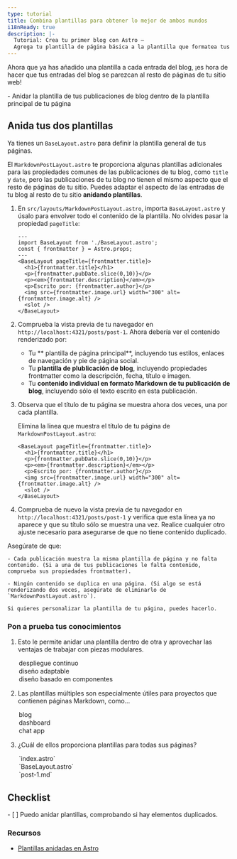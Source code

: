 ```yaml
---
type: tutorial
title: Combina plantillas para obtener lo mejor de ambos mundos
i18nReady: true
description: |-
  Tutorial: Crea tu primer blog con Astro —
  Agrega tu plantilla de página básica a la plantilla que formatea tus publicaciones de blog.
---
```




Ahora que ya has añadido una plantilla a cada entrada del blog, ¡es hora de hacer que tus entradas del blog se parezcan al resto de páginas de tu sitio web!

<PreCheck>
  - Anidar la plantilla de tus publicaciones de blog dentro de la plantilla principal de tu página
</PreCheck>

## Anida tus dos plantillas

Ya tienes un `BaseLayout.astro` para definir la plantilla general de tus páginas. 

El `MarkdownPostLayout.astro` te proporciona algunas plantillas adicionales para las propiedades comunes de las publicaciones de tu blog, como `title` y `date`, pero las publicaciones de tu blog no tienen el mismo aspecto que el resto de páginas de tu sitio. Puedes adaptar el aspecto de las entradas de tu blog al resto de tu sitio **anidando plantillas**.


1. En `src/layouts/MarkdownPostLayout.astro`, importa `BaseLayout.astro` y úsalo para envolver todo el contenido de la plantilla. No olvides pasar la propiedad `pageTitle`:

    ```astro title="src/layouts/MarkdownPostLayout.astro" ins={2,5,12}
    ---
    import BaseLayout from './BaseLayout.astro';
    const { frontmatter } = Astro.props;
    ---
    <BaseLayout pageTitle={frontmatter.title}>
      <h1>{frontmatter.title}</h1>
      <p>{frontmatter.pubDate.slice(0,10)}</p>
      <p><em>{frontmatter.description}</em></p>
      <p>Escrito por: {frontmatter.author}</p>
      <img src={frontmatter.image.url} width="300" alt={frontmatter.image.alt} />
      <slot />
    </BaseLayout>
    ```

2. Comprueba la vista previa de tu navegador en `http://localhost:4321/posts/post-1`. Ahora debería ver el contenido renderizado por:

    - Tu ** plantilla de página principal**, incluyendo tus estilos, enlaces de navegación y pie de página social.
    - Tu **plantilla de plublicación de blog**, incluyendo propiedades frontmatter como la descripción, fecha, título e imagen.
    - Tu **contenido individual en formato Markdown de tu publicación de blog**, incluyendo sólo el texto escrito en esta publicación.

3. Observa que el título de tu página se muestra ahora dos veces, una por cada plantilla.

    Elimina la línea que muestra el título de tu página de `MarkdownPostLayout.astro`:

    ```astro title="src/layouts/MarkdownPostLayout.astro" del={2}
    <BaseLayout pageTitle={frontmatter.title}>
      <h1>{frontmatter.title}</h1>
      <p>{frontmatter.pubDate.slice(0,10)}</p>
      <p><em>{frontmatter.description}</em></p>
      <p>Escrito por: {frontmatter.author}</p>
      <img src={frontmatter.image.url} width="300" alt={frontmatter.image.alt} />
      <slot />
    </BaseLayout>
    ```

5. Comprueba de nuevo la vista previa de tu navegador en `http://localhost:4321/posts/post-1` y verifica que esta línea ya no aparece y que su título sólo se muestra una vez. Realice cualquier otro ajuste necesario para asegurarse de que no tiene contenido duplicado.


  Asegúrate de que:

    - Cada publicación muestra la misma plantilla de página y no falta contenido. (Si a una de tus publicaciones le falta contenido, comprueba sus propiedades frontmatter).

    - Ningún contenido se duplica en una página. (Si algo se está renderizando dos veces, asegúrate de eliminarlo de `MarkdownPostLayout.astro`).

    Si quieres personalizar la plantilla de tu página, puedes hacerlo.




<Box icon="question-mark">

### Pon a prueba tus conocimientos

1. Esto le permite anidar una plantilla dentro de otra y aprovechar las ventajas de trabajar con piezas modulares.

    <MultipleChoice>
      <Option>
        despliegue continuo
      </Option>
      <Option>
        diseño adaptable
      </Option>
      <Option isCorrect>
        diseño basado en componentes
      </Option>
    </MultipleChoice>

2. Las plantillas múltiples son especialmente útiles para proyectos que contienen páginas Markdown, como...

    <MultipleChoice>
      <Option isCorrect>
        blog
      </Option>
      <Option>
        dashboard
      </Option>
      <Option>
        chat app
      </Option>
    </MultipleChoice>

3. ¿Cuál de ellos proporciona plantillas para todas sus páginas?

    <MultipleChoice>
      <Option>
        `index.astro`
      </Option>
      <Option isCorrect>
        `BaseLayout.astro`
      </Option>
      <Option>
        `post-1.md`
      </Option>
    </MultipleChoice>
</Box>

<Box icon="check-list">

## Checklist

<Checklist>
- [ ] Puedo anidar plantillas, comprobando si hay elementos duplicados.
</Checklist>
</Box>

### Recursos

- [Plantillas anidadas en Astro](/es/core-concepts/layouts/#plantillas-anidadas)
